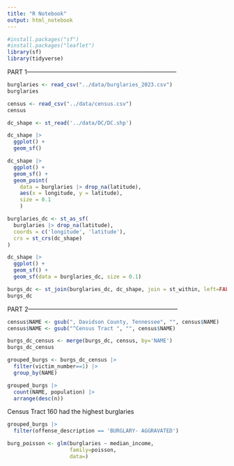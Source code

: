 ```yaml
---
title: "R Notebook"
output: html_notebook
---
```


```r
#install.packages("sf")
#install.packages("leaflet")
library(sf)
library(tidyverse)
```

PART 1--------------------------------------------------------------------------

```r
burglaries <- read_csv("../data/burglaries_2023.csv")
burglaries
```

```r
census <- read_csv("../data/census.csv")
census
```

```r
dc_shape <- st_read('../data/DC/DC.shp')
```

```r
dc_shape |> 
  ggplot() +
  geom_sf()
```

```r
dc_shape |> 
  ggplot() +
  geom_sf() +
  geom_point(
    data = burglaries |> drop_na(latitude),
    aes(x = longitude, y = latitude),
    size = 0.1
    )
```

```r
burglaries_dc <- st_as_sf(
  burglaries |> drop_na(latitude),
  coords = c('longitude', 'latitude'),
  crs = st_crs(dc_shape)
)
```

```r
dc_shape |> 
  ggplot() +
  geom_sf() +
  geom_sf(data = burglaries_dc, size = 0.1)
```

```r
burgs_dc <- st_join(burglaries_dc, dc_shape, join = st_within, left=FALSE)
burgs_dc
```

PART 2--------------------------------------------------------------------------

```r
census$NAME <- gsub(", Davidson County, Tennessee", "", census$NAME)
census$NAME <- gsub("^Census Tract ", "", census$NAME)
```


```r
burgs_dc_census <- merge(burgs_dc, census, by='NAME')
burgs_dc_census
```

```r
grouped_burgs <- burgs_dc_census |> 
  filter(victim_number==1) |> 
  group_by(NAME)
```

```r
grouped_burgs |> 
  count(NAME, population) |> 
  arrange(desc(n))
```

Census Tract 160 had the highest burglaries

```r
grouped_burgs |> 
  filter(offense_description == 'BURGLARY- AGGRAVATED')
```

```r
burg_poisson <- glm(burglaries ~ median_income,
                    family=poisson,
                    data=)
```

